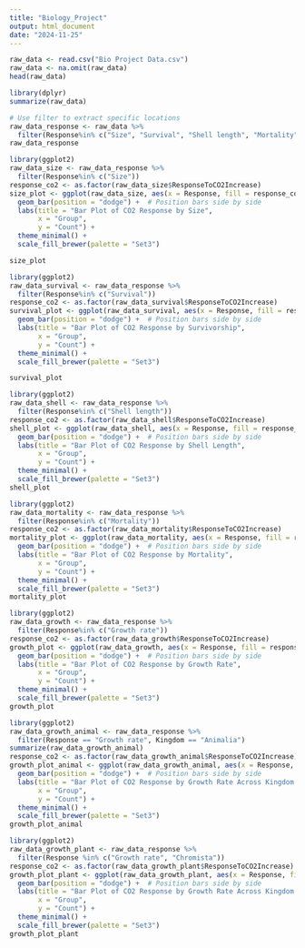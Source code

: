 ```yaml
---
title: "Biology_Project"
output: html_document
date: "2024-11-25"
---
```


```r
raw_data <- read.csv("Bio Project Data.csv")
raw_data <- na.omit(raw_data)
head(raw_data)
```

```r
library(dplyr)
summarize(raw_data)
```

```r
# Use filter to extract specific locations
raw_data_response <- raw_data %>%
  filter(Response%in% c("Size", "Survival", "Shell length", "Mortality", "Growth rate"))
raw_data_response
```

```r
library(ggplot2)
raw_data_size <- raw_data_response %>%
  filter(Response%in% c("Size"))
response_co2 <- as.factor(raw_data_size$ResponseToCO2Increase)
size_plot <- ggplot(raw_data_size, aes(x = Response, fill = response_co2)) +
  geom_bar(position = "dodge") +  # Position bars side by side
  labs(title = "Bar Plot of CO2 Response by Size",
       x = "Group",
       y = "Count") +
  theme_minimal() +
  scale_fill_brewer(palette = "Set3")

size_plot
```

```r
library(ggplot2)
raw_data_survival <- raw_data_response %>%
  filter(Response%in% c("Survival"))
response_co2 <- as.factor(raw_data_survival$ResponseToCO2Increase)
survival_plot <- ggplot(raw_data_survival, aes(x = Response, fill = response_co2)) +
  geom_bar(position = "dodge") +  # Position bars side by side
  labs(title = "Bar Plot of CO2 Response by Survivorship",
       x = "Group",
       y = "Count") +
  theme_minimal() +
  scale_fill_brewer(palette = "Set3")

survival_plot
```
```r
library(ggplot2)
raw_data_shell <- raw_data_response %>%
  filter(Response%in% c("Shell length"))
response_co2 <- as.factor(raw_data_shell$ResponseToCO2Increase)
shell_plot <- ggplot(raw_data_shell, aes(x = Response, fill = response_co2)) +
  geom_bar(position = "dodge") +  # Position bars side by side
  labs(title = "Bar Plot of CO2 Response by Shell Length",
       x = "Group",
       y = "Count") +
  theme_minimal() +
  scale_fill_brewer(palette = "Set3")
shell_plot
```

```r
library(ggplot2)
raw_data_mortality <- raw_data_response %>%
  filter(Response%in% c("Mortality"))
response_co2 <- as.factor(raw_data_mortality$ResponseToCO2Increase)
mortality_plot <- ggplot(raw_data_mortality, aes(x = Response, fill = response_co2)) +
  geom_bar(position = "dodge") +  # Position bars side by side
  labs(title = "Bar Plot of CO2 Response by Mortality",
       x = "Group",
       y = "Count") +
  theme_minimal() +
  scale_fill_brewer(palette = "Set3")
mortality_plot
```

```r
library(ggplot2)
raw_data_growth <- raw_data_response %>%
  filter(Response%in% c("Growth rate"))
response_co2 <- as.factor(raw_data_growth$ResponseToCO2Increase)
growth_plot <- ggplot(raw_data_growth, aes(x = Response, fill = response_co2)) +
  geom_bar(position = "dodge") +  # Position bars side by side
  labs(title = "Bar Plot of CO2 Response by Growth Rate",
       x = "Group",
       y = "Count") +
  theme_minimal() +
  scale_fill_brewer(palette = "Set3")
growth_plot
```

```r
library(ggplot2)
raw_data_growth_animal <- raw_data_response %>%
  filter(Response == "Growth rate", Kingdom == "Animalia")
summarize(raw_data_growth_animal)
response_co2 <- as.factor(raw_data_growth_animal$ResponseToCO2Increase)
growth_plot_animal <- ggplot(raw_data_growth_animal, aes(x = Response, fill = response_co2)) +
  geom_bar(position = "dodge") +  # Position bars side by side
  labs(title = "Bar Plot of CO2 Response by Growth Rate Across Kingdom Animalia",
       x = "Group",
       y = "Count") +
  theme_minimal() +
  scale_fill_brewer(palette = "Set3")
growth_plot_animal
```
```r
library(ggplot2)
raw_data_growth_plant <- raw_data_response %>%
  filter(Response %in% c("Growth rate", "Chromista"))
response_co2 <- as.factor(raw_data_growth_plant$ResponseToCO2Increase)
growth_plot_plant <- ggplot(raw_data_growth_plant, aes(x = Response, fill = response_co2)) +
  geom_bar(position = "dodge") +  # Position bars side by side
  labs(title = "Bar Plot of CO2 Response by Growth Rate Across Kingdom Chromista",
       x = "Group",
       y = "Count") +
  theme_minimal() +
  scale_fill_brewer(palette = "Set3")
growth_plot_plant
```

